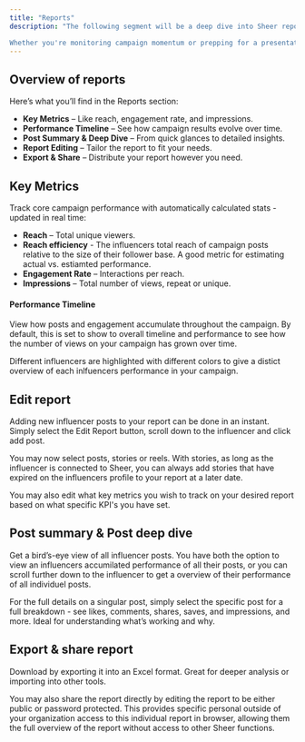 ```yaml
---
title: "Reports"
description: "The following segment will be a deep dive into Sheer reports. Reports in Sheer give you a live, data-rich snapshot of how your influencer campaigns are performing. Automatically updated as influencers publish content, reports help you track real-time impact - no spreadsheets, no estimated data or guesswork. 

Whether you're monitoring campaign momentum or prepping for a presentation, Reports keep everything at your fingertips."
---
```


## Overview of reports

Here’s what you’ll find in the Reports section:

- **Key Metrics** – Like reach, engagement rate, and impressions.
- **Performance Timeline** – See how campaign results evolve over time.
- **Post Summary & Deep Dive** – From quick glances to detailed insights.
- **Report Editing** – Tailor the report to fit your needs.
- **Export & Share** – Distribute your report however you need.

## Key Metrics

Track core campaign performance with automatically calculated stats - updated in real time:

- **Reach** – Total unique viewers.
- **Reach efficiency** - The influencers total reach of campaign posts relative to the size of their follower base. A good metric for estimating actual vs. estiamted performance.
- **Engagement Rate** – Interactions per reach.
- **Impressions** – Total number of views, repeat or unique.

#### **Performance Timeline**

View how posts and engagement accumulate throughout the campaign. By default, this is set to show to overall timeline and performance to see how the number of views on your campaign has grown over time. 

Different influencers are highlighted with different colors to give a distict overview of each inlfuencers performance in your campaign. 

## Edit report

Adding new influencer posts to your report can be done in an instant. Simply select the Edit Report button, scroll down to the influencer and click add post.

You may now select posts, stories or reels. With stories, as long as the influencer is connected to Sheer, you can always add stories that have expired on the influencers profile to your report at a later date. 

You may also edit what key metrics you wish to track on your desired report based on what specific KPI's you have set. 

## Post summary & Post deep dive

Get a bird’s-eye view of all influencer posts. You have both the option to view an influencers accumilated performance of all their posts, or you can scroll further down to the influencer to get a overview of their performance of all individuel posts. 

For the full details on a singular post, simply select the specific post for a full breakdown - see likes, comments, shares, saves, and impressions, and more. Ideal for understanding what’s working and why.

## Export & share report

Download by exporting it into an Excel format. Great for deeper analysis or importing into other tools.

You may also share the report directly by editing the report to be either public or password protected. This provides specific personal outside of your organization access to this individual report in browser, allowing them the full overview of the report without access to other Sheer functions. 